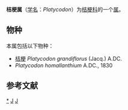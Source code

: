 {{Automatic taxobox
| taxon = Platycodon
| authority = A.DC., 1830
| subdivision_ranks = 种
| subdivision = 见正文
}}
'''桔梗属'''（[[学名|学名]]：''Platycodon''）为[[桔梗科|桔梗科]]的一个[[属|属]]。

==物种==
本属包括以下物种：
* [[桔梗|桔梗]] ''Platycodon grandiflorus'' (Jacq.) A.DC.
* ''Platycodon homallanthium'' A.DC., 1830

==参考文献==
{{reflist}}

{{taxonbar}}

[[Category:_桔梗属|*]]
[[Category:_桔梗科|J]]
[[Category:_1830年描述的分类群|J]]
